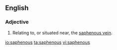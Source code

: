==English==

===Adjective===
{{en-adj|-}}

# {{anatomy}} Relating to, or situated near, the [[saphenous vein]].

[[io:saphenous]]
[[ta:saphenous]]
[[vi:saphenous]]